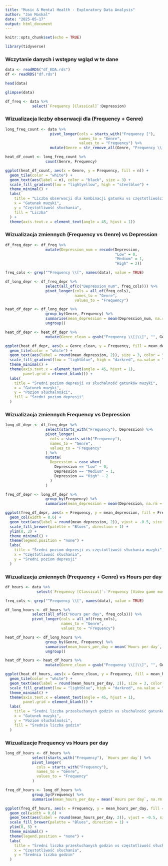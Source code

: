 ```yaml
---
title: "Music & Mental Health - Exploratory Data Analysis"
author: "Jan Moskal"
date: "2025-05-17"
output: html_document
---
```


```r
knitr::opts_chunk$set(echo = TRUE)
```

```r
library(tidyverse)
```


### Wczytanie danych i wstępny wgląd w te dane
```r
data <- readRDS("df_EDA.rds")
df <- readRDS("df.rds")

head(data)
```

```r
glimpse(data)
```

```r
df_freq <- data %>% 
            select(`Frequency [Classical]`:Depression)
```

### Wizualizacja liczby obserwacji dla (Frequency + Genre)
```r
long_freq_count <- data %>%
                    pivot_longer(cols = starts_with("Frequency ["),
                                 names_to = "Genre",
                                 values_to = "Frequency") %>%
                    mutate(Genre = str_remove_all(Genre, "Frequency \\[|\\]"))  

heat_df_count <- long_freq_count %>%
                  count(Genre, Frequency)

ggplot(heat_df_count, aes(x = Genre, y = Frequency, fill = n)) +
  geom_tile(color = "white") +
  geom_text(aes(label = n), color = "black", size = 3) +
  scale_fill_gradient(low = "lightyellow", high = "steelblue") +
  theme_minimal() +
  labs(
    title = "Liczba obserwacji dla kombinacji gatunku vs częstotliwości słuchania",
    x = "Gatunek muzyki",
    y = "Częstotliwość słuchania",
    fill = "Liczba"
  ) +
  theme(axis.text.x = element_text(angle = 45, hjust = 1))

```

### Wizualizacja zmiennych (Frequency vs Genre) vs Depression
```r
df_freq_depr <- df_freq %>%
                  mutate(Depression_num = recode(Depression,
                                                 "Low" = 0,
                                                 "Medium" = 1,
                                                 "High" = 2))

freq_cols <- grep("^Frequency \\[", names(data), value = TRUE)

df_long_depr <- df_freq_depr %>%
                  select(all_of(c("Depression_num", freq_cols))) %>%
                  pivot_longer(cols = all_of(freq_cols),
                               names_to = "Genre",
                               values_to = "Frequency")

heat_df_depr <- df_long_depr %>%
                  group_by(Genre, Frequency) %>%
                  summarise(mean_depression = mean(Depression_num, na.rm = TRUE)) %>%
                  ungroup()

heat_df_depr <- heat_df_depr %>%
                  mutate(Genre_clean = gsub("Frequency \\[|\\]", "", Genre))

ggplot(heat_df_depr, aes(x = Genre_clean, y = Frequency, fill = mean_depression)) +
  geom_tile(color = "white") +
  geom_text(aes(label = round(mean_depression, 2)), size = 3, color = "black") +
  scale_fill_gradient(low = "lightblue", high = "darkred", na.value = "grey80") +
  theme_minimal() +
  theme(axis.text.x = element_text(angle = 45, hjust = 1),
        panel.grid = element_blank()) +
  labs(
    title = "Średni poziom depresji vs słuchalność gatunków muzyki",
    x = "Gatunek muzyki",
    y = "Poziom słuchalności",
    fill = "Średni poziom depresji"
  )
```


### Wizualizacja zmiennych Frequency vs Depression
```r
long_df_depr <- df_freq_depr %>%
                  select(starts_with("Frequency"), Depression) %>%
                  pivot_longer(
                    cols = starts_with("Frequency"),
                    names_to = "Genre",
                    values_to = "Frequency"
                  ) %>%
                  mutate(
                    Depression = case_when(
                      Depression == "Low" ~ 0,
                      Depression == "Medium" ~ 1,
                      Depression == "High" ~ 2
                    )
                  )

freq_df_depr <- long_df_depr %>%
                  group_by(Frequency) %>%
                  summarise(mean_depression = mean(Depression, na.rm = TRUE), .groups = "drop")

ggplot(freq_df_depr, aes(x = Frequency, y = mean_depression, fill = Frequency)) +
  geom_col(width = 0.6) +
  geom_text(aes(label = round(mean_depression, 2)), vjust = -0.5, size = 4) +
  scale_fill_brewer(palette = "Blues", direction = 1) +
  ylim(0, 2) +
  theme_minimal() +
  theme(legend.position = "none") +
  labs(
    title = "Średni poziom depresji vs częstotliwość słuchania muzyki",
    x = "Częstotliwość słuchania",
    y = "Średni poziom depresji"
  )
```

### Wizualizacja zmiennych (Frequency + Genre) vs Hours per day
```r
df_hours <- data %>% 
              select(`Frequency [Classical]`:`Frequency [Video game music]`, `Hours per day`)

freq_cols <- grep("^Frequency \\[", names(data), value = TRUE)

df_long_hours <- df_hours %>%
            select(all_of(c("Hours per day", freq_cols))) %>%
            pivot_longer(cols = all_of(freq_cols),
                         names_to = "Genre",
                         values_to = "Frequency")

heat_df_hours <- df_long_hours %>%
                  group_by(Genre, Frequency) %>%
                  summarise(mean_hours_per_day = mean(`Hours per day`, na.rm = TRUE)) %>%
                  ungroup()

heat_df_hours <- heat_df_hours %>%
                  mutate(Genre_clean = gsub("Frequency \\[|\\]", "", Genre))

ggplot(heat_df_hours, aes(x = Genre_clean, y = Frequency, fill = mean_hours_per_day)) +
  geom_tile(color = "white") +
  geom_text(aes(label = round(mean_hours_per_day, 2)), size = 3, color = "black") +
  scale_fill_gradient(low = "lightblue", high = "darkred", na.value = "grey80") +
  theme_minimal() +
  theme(axis.text.x = element_text(angle = 45, hjust = 1),
        panel.grid = element_blank()) +
  labs(
    title = "Średni liczba przesłuchanych godzin vs słuchalność gatunków muzyki",
    x = "Gatunek muzyki",
    y = "Poziom słuchalności",
    fill = "Średnia liczba godzin"
  )
```

### Wizualizacje Frequency vs Hours per day
```r
long_df_hours <- df_hours %>%
            select(starts_with("Frequency"), `Hours per day`) %>%
            pivot_longer(
              cols = starts_with("Frequency"),
              names_to = "Genre",
              values_to = "Frequency"
            )

freq_df_hours <- long_df_hours %>%
            group_by(Frequency) %>%
            summarise(mean_hours_per_day = mean(`Hours per day`, na.rm = TRUE), .groups = "drop")

ggplot(freq_df_hours, aes(x = Frequency, y = mean_hours_per_day, fill = Frequency)) +
  geom_col(width = 0.6) +
  geom_text(aes(label = round(mean_hours_per_day, 2)), vjust = -0.5, size = 4) +
  scale_fill_brewer(palette = "Blues", direction = 1) +
  ylim(0, 5) +
  theme_minimal() +
  theme(legend.position = "none") +
  labs(
    title = "Średni liczba przesłuchanych godzin vs częstotliwość słuchania muzyki",
    x = "Częstotliwość słuchania",
    y = "Średnia liczba godzin"
  )
```

